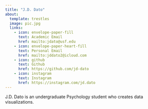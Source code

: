```yaml
---
title: "J.D. Dato"
about:
  template: trestles
  image: pic.jpg
  links:
    - icon: envelope-paper-fill
      text: Academic Email
      href: mailto:jdato@usf.edu
    - icon: envelope-paper-heart-fill
      text: Personal Email
      href: mailto:jddato2@icloud.com
    - icon: github
      text: Github
      href: https://github.com/jd-dato
    - icon: instagram
      text: Instagram
      href: https://instagram.com/jd.dato
---
```


J.D. Dato is an undergraduate Psychology student who creates data visualizations.




